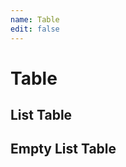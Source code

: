 ```yaml
---
name: Table
edit: false
---
```




# Table

## List Table

<Playground>
  <Table
    data={{
      headers: ['a', 'b', 'c'],
      rowData: [
        {
          'a': 1,
          'b': 2,
          'c': 3
        },
        {
          'a': 4,
          'b': 5,
          'c': 6
        },
        {
          'a': 7,
          'b': 8,
          'c': 9
        },
      ]
    }} 
  />
</Playground>

## Empty List Table
<Playground>
  <Table
    data={{
      headers: ['a', 'b', 'c'],
    }}>
  </Table>
</Playground>
